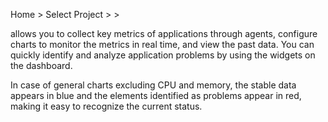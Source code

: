 Home &gt; Select Project &gt; <Cmdname sid="dashboard" className="uitext" /> &gt; <Cmdname sid="application_dashboard" className="uitext" />

<InDoc product="java,nodejs,golang"><ImgLang img='apm-dashboard.png' desc='Application Dashboard'/></InDoc>

<InDoc product="php,python,dotnet"><ImgLang img='apm-dashboard02.png' desc='Application Dashboard'/></InDoc>

<Cmdname sid="application_dashboard" className="uitext" /> allows you to collect key metrics of applications through agents, configure charts to monitor the metrics in real time, and view the past data. You can quickly identify and analyze application problems by using the widgets on the dashboard.

In case of general charts excluding CPU and memory, the stable data appears in blue and the elements identified as problems appear in red, making it easy to recognize the current status.
